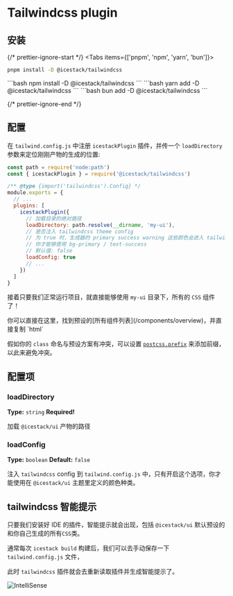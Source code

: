 
# Tailwindcss plugin

## 安装 

{/* prettier-ignore-start */}
<Tabs items={['pnpm', 'npm', 'yarn', 'bun']}>
  <Tab>
```bash 
pnpm install -D @icestack/tailwindcss
```
</Tab>
  <Tab>
```bash
npm install -D @icestack/tailwindcss
```
</Tab>
  <Tab>
```bash 
yarn add -D @icestack/tailwindcss
```
</Tab>
  <Tab>
```bash 
bun add -D @icestack/tailwindcss
```
</Tab>
</Tabs>

{/* prettier-ignore-end */}

## 配置

在 `tailwind.config.js` 中注册 `icestackPlugin` 插件，并传一个 `loadDirectory` 参数来定位刚刚产物的生成的位置:

```js filename="tailwind.config.js"
const path = require('node:path')
const { icestackPlugin } = require('@icestack/tailwindcss')

/** @type {import('tailwindcss').Config} */
module.exports = {
  // ...
  plugins: [
    icestackPlugin({
      // 加载目录的绝对路径
      loadDirectory: path.resolve(__dirname, 'my-ui'),
      // 是否注入 tailwindcss theme config
      // 为 true 时，生成器的 primary success warning 这些颜色会进入 tailwindcss.theme.extend 配置
      // 你才能够使用 bg-primary / text-success
      // 默认值: false
      loadConfig: true
      // ...
    })
  ]
}
```

接着只要我们正常运行项目，就直接能够使用 `my-ui` 目录下，所有的 `CSS` 组件了！

<Callout type="info">
你可以直接在这里，找到预设的[所有组件列表](/components/overview)，并直接复制 `html`

假如你的 `class` 命名与预设方案有冲突，可以设置 [`postcss.prefix`](/config/postcss#postcssprefix) 来添加前缀，以此来避免冲突。
</Callout>

## 配置项

### loadDirectory

**Type:** `string`
**Required!**

加载 `@icestack/ui` 产物的路径 

### loadConfig

**Type:** `boolean`
**Default:** `false`

注入 `tailwindcss` config 到 `tailwind.config.js` 中，只有开启这个选项，你才能使用在 `@icestack/ui` 主题里定义的颜色种类。

## tailwindcss 智能提示

只要我们安装好 IDE 的插件，智能提示就会出现，包括 `@icestack/ui` 默认预设的和你自己生成的所有`CSS`类。

通常每次 `icestack build` 构建后，我们可以去手动保存一下 `tailwind.config.js` 文件，

此时 `tailwindcss` 插件就会去重新读取插件并生成智能提示了。

![IntelliSense](/IntelliSense/tailwindcss.png)